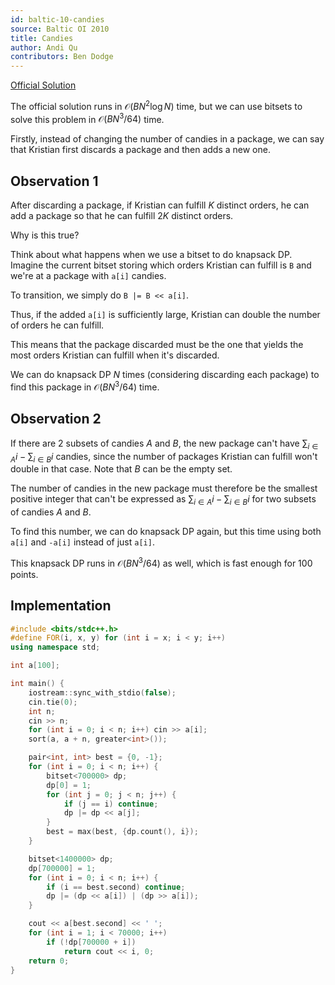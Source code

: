 ```yaml
---
id: baltic-10-candies
source: Baltic OI 2010
title: Candies
author: Andi Qu
contributors: Ben Dodge
---
```


[Official Solution](https://boi.cses.fi/files/boi2010_solutions.zip)

The official solution runs in $\mathcal{O}(BN^2 \log N)$ time, but we can use
bitsets to solve this problem in $\mathcal{O}(BN^3 / 64)$ time.

Firstly, instead of changing the number of candies in a package, we can say that
Kristian first discards a package and then adds a new one.

## Observation 1

After discarding a package, if Kristian can fulfill $K$ distinct orders, he can
add a package so that he can fulfill $2K$ distinct orders.

Why is this true?

Think about what happens when we use a bitset to do knapsack DP. Imagine the
current bitset storing which orders Kristian can fulfill is `B` and we're at a
package with `a[i]` candies.

To transition, we simply do `B |= B << a[i]`.

Thus, if the added `a[i]` is sufficiently large, Kristian can double the number
of orders he can fulfill.

This means that the package discarded must be the one that yields the most
orders Kristian can fulfill when it's discarded.

We can do knapsack DP $N$ times (considering discarding each package) to find
this package in $\mathcal{O}(BN^3 / 64)$ time.

## Observation 2

If there are 2 subsets of candies $A$ and $B$, the new package can't have
$\sum_{i \in A} i - \sum_{i \in B} i$ candies, since the number of packages
Kristian can fulfill won't double in that case. Note that $B$ can be the empty
set.

The number of candies in the new package must therefore be the smallest positive
integer that can't be expressed as $\sum_{i \in A} i - \sum_{i \in B} i$ for two
subsets of candies $A$ and $B$.

To find this number, we can do knapsack DP again, but this time using both
`a[i]` and `-a[i]` instead of just `a[i]`.

This knapsack DP runs in $\mathcal{O}(BN^3 / 64)$ as well, which is fast enough
for 100 points.

## Implementation

```cpp
#include <bits/stdc++.h>
#define FOR(i, x, y) for (int i = x; i < y; i++)
using namespace std;

int a[100];

int main() {
	iostream::sync_with_stdio(false);
	cin.tie(0);
	int n;
	cin >> n;
	for (int i = 0; i < n; i++) cin >> a[i];
	sort(a, a + n, greater<int>());

	pair<int, int> best = {0, -1};
	for (int i = 0; i < n; i++) {
		bitset<700000> dp;
		dp[0] = 1;
		for (int j = 0; j < n; j++) {
			if (j == i) continue;
			dp |= dp << a[j];
		}
		best = max(best, {dp.count(), i});
	}

	bitset<1400000> dp;
	dp[700000] = 1;
	for (int i = 0; i < n; i++) {
		if (i == best.second) continue;
		dp |= (dp << a[i]) | (dp >> a[i]);
	}

	cout << a[best.second] << ' ';
	for (int i = 1; i < 70000; i++)
		if (!dp[700000 + i])
			return cout << i, 0;
	return 0;
}
```
